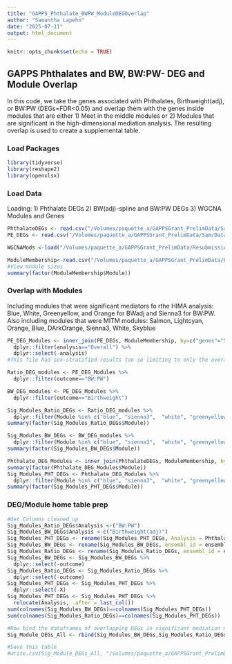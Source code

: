 ```yaml
---
title: "GAPPS_Phthalate_BWPW_ModuleDEGOverlap"
author: "Samantha Lapehn"
date: "2025-07-11"
output: html_document
---
```


```r
knitr::opts_chunk$set(echo = TRUE)
```

## GAPPS Phthalates and BW, BW:PW- DEG and Module Overlap
In this code, we take the genes associated with Phthalates, Birthweight(adj), or BW:PW (DEGs=FDR<0.05) and overlap them with the genes inside modules that are either 1) Meet in the middle modules or 2) Modules that are significant in the high-dimensional mediation analysis. The resulting overlap is used to create a supplemental table. 

### Load Packages
```r
library(tidyverse)
library(reshape2)
library(openxlsx)
```

### Load Data
Loading: 
1) Phthalate DEGs
2) BW(adj)-spline and BW:PW DEGs
3) WGCNA Modules and Genes
```r
PhthalateDEGs <- read.csv("/Volumes/paquette_a/GAPPSGrant_PrelimData/Sam/Data/FullModel_DEGs_GeoMean_LN_071025.csv")
PE_DEGs <- read.csv("/Volumes/paquette_a/GAPPSGrant_PrelimData/Sam/Data/BWPW_ResultsfromMariana/sigResults_DEGS_SPLINES_ratio_birthweight_sex.csv")

WGCNAMods <-load("/Volumes/paquette_a/GAPPSGrant_PrelimData/Resubmission_July2024/output/wgcna/GAPPS_wide_WGCNA_ensembl.RData")

ModuleMembership<-read.csv("/Volumes/paquette_a/GAPPSGrant_PrelimData/Resubmission_July2024/output/wgcna/allGenesModuleMembership.csv")
#View module sizes
summary(factor(ModuleMembership$Module))

```
### Overlap with Modules 
Including modules that were significant mediators fo rthe HIMA analysis: Blue, White, Greenyellow, and Orange for BWadj and Sienna3 for BW:PW. Also including modules that were MITM modules: Salmon, Lightcyan, Orange, Blue, DArkOrange, Sienna3, White, Skyblue
```r
PE_DEG_Modules <- inner_join(PE_DEGs, ModuleMembership, by=c("genes"="SYMBOL")) %>%
  dplyr::filter(analysis=="Overall") %>%
  dplyr::select(-analysis)
#This file had sex-stratified results too so limiting to only the overall analysis

Ratio_DEG_modules <- PE_DEG_Modules %>%
  dplyr::filter(outcome=="BW:PW")

BW_DEG_modules <- PE_DEG_Modules %>%
  dplyr::filter(outcome=="Birthweight")

Sig_Modules_Ratio_DEGs <- Ratio_DEG_modules %>%
  dplyr::filter(Module %in% c("blue", "sienna3",  "white", "greenyellow", "orange", "salmon", "lightcyan", "darkorange", "skyblue"))
summary(factor(Sig_Modules_Ratio_DEGs$Module))

Sig_Modules_BW_DEGs <- BW_DEG_modules %>%
  dplyr::filter(Module %in% c("blue", "sienna3",  "white", "greenyellow", "orange", "salmon", "lightcyan", "darkorange", "skyblue"))
summary(factor(Sig_Modules_BW_DEGs$Module))

Phthalate_DEG_Modules <- inner_join(PhthalateDEGs, ModuleMembership, by=c("genes"="SYMBOL"))
summary(factor(Phthalate_DEG_Modules$Module))
Sig_Modules_PHT_DEGs <- Phthalate_DEG_Modules %>%
  dplyr::filter(Module %in% c("blue", "sienna3",  "white", "greenyellow", "orange", "salmon", "lightcyan", "darkorange", "skyblue"))
summary(factor(Sig_Modules_PHT_DEGs$Module))
```
### DEG/Module home table prep
```r
#Get Columns cleaned up
Sig_Modules_Ratio_DEGs$Analysis <-("BW:PW")
Sig_Modules_BW_DEGs$Analysis <-c("Birthweight(adj)")
Sig_Modules_PHT_DEGs <- rename(Sig_Modules_PHT_DEGs, Analysis = Phthalate)
Sig_Modules_BW_DEGs <- rename(Sig_Modules_BW_DEGs, ensembl_id = ensembl_gene_id)
Sig_Modules_Ratio_DEGs <- rename(Sig_Modules_Ratio_DEGs, ensembl_id = ensembl_gene_id)
Sig_Modules_BW_DEGs <- Sig_Modules_BW_DEGs %>%
  dplyr::select(-outcome)
Sig_Modules_Ratio_DEGs <- Sig_Modules_Ratio_DEGs %>%
  dplyr::select(-outcome)
Sig_Modules_PHT_DEGs <- Sig_Modules_PHT_DEGs %>%
  dplyr::select(-X)
Sig_Modules_PHT_DEGs <- Sig_Modules_PHT_DEGs %>%
  relocate(Analysis, .after = last_col())
sum(colnames(Sig_Modules_BW_DEGs)==colnames(Sig_Modules_PHT_DEGs))
sum(colnames(Sig_Modules_Ratio_DEGs)==colnames(Sig_Modules_PHT_DEGs))

#Row bind the dataframes of overlapping DEGs in significant mediation modules
Sig_Module_DEGs_All <- rbind(Sig_Modules_BW_DEGs,Sig_Modules_Ratio_DEGs, Sig_Modules_PHT_DEGs)

#Save this table
#write.csv(Sig_Module_DEGs_All, "/Volumes/paquette_a/GAPPSGrant_PrelimData/Sam/FiguresandTables/ModuleofInterest_DEGMembership_withGAPPSData_080425.csv")

```
